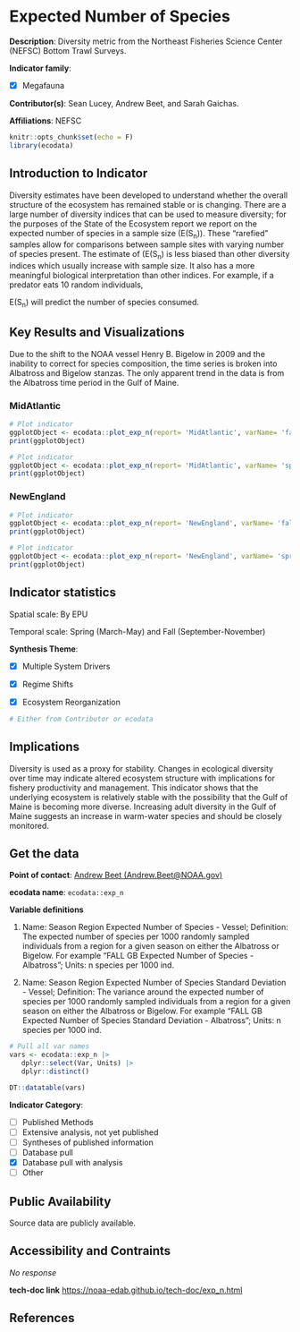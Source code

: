 # Expected Number of Species

**Description**: Diversity metric from the Northeast Fisheries Science Center (NEFSC) Bottom Trawl Surveys.

**Indicator family**: 

- [X] Megafauna


**Contributor(s)**: Sean Lucey, Andrew Beet, and Sarah Gaichas.

**Affiliations**: NEFSC

```{r echo=FALSE}
knitr::opts_chunk$set(echo = F)
library(ecodata)
```
## Introduction to Indicator
Diversity estimates have been developed to understand whether the overall structure of the ecosystem has remained stable or is changing. There are a large number of diversity indices that can be used to measure diversity; for the purposes of the State of the Ecosystem report we report on the expected number of species in a sample size (E(S<sub>n</sub>)).  These “rarefied” samples allow for comparisons between sample sites with varying number of species present. The estimate of (E(S<sub>n</sub>) is less biased than other diversity indices which usually increase with sample size. It also has a more meaningful biological interpretation than other indices. For example, if a predator eats 10 random individuals,  
E(S<sub>n</sub>) will predict the number of species consumed.

## Key Results and Visualizations
Due to the shift to the NOAA vessel Henry B. Bigelow in 2009 and the inability to correct for species composition, the time series is broken into Albatross and Bigelow stanzas.  The only apparent trend in the data is from the Albatross time period in the Gulf of Maine.

### MidAtlantic

```{r plot_exp_nMidAtlanticfall}
# Plot indicator
ggplotObject <- ecodata::plot_exp_n(report= 'MidAtlantic', varName= 'fall')
print(ggplotObject)
```

```{r plot_exp_nMidAtlanticspring}
# Plot indicator
ggplotObject <- ecodata::plot_exp_n(report= 'MidAtlantic', varName= 'spring')
print(ggplotObject)
```

### NewEngland

```{r plot_exp_nNewEnglandfall}
# Plot indicator
ggplotObject <- ecodata::plot_exp_n(report= 'NewEngland', varName= 'fall')
print(ggplotObject)
```

```{r plot_exp_nNewEnglandspring}
# Plot indicator
ggplotObject <- ecodata::plot_exp_n(report= 'NewEngland', varName= 'spring')
print(ggplotObject)
```


## Indicator statistics 
Spatial scale: By EPU

Temporal scale: Spring (March-May) and Fall (September-November)

**Synthesis Theme**:

- [X] Multiple System Drivers
- [X] Regime Shifts
- [X] Ecosystem Reorganization


```{r autostats_exp_n}
# Either from Contributor or ecodata
```

## Implications
Diversity is used as a proxy for stability.  Changes in ecological diversity over time may indicate altered ecosystem structure with implications for fishery productivity and management.  This indicator shows that the underlying ecosystem is relatively stable with the possibility that the Gulf of Maine is becoming more diverse.  Increasing adult diversity in the Gulf of Maine suggests an increase in warm-water species and should be closely monitored.

## Get the data

**Point of contact**: [Andrew Beet (Andrew.Beet@NOAA.gov)](mailto:Andrew Beet (Andrew.Beet@NOAA.gov)){.email}

**ecodata name**: `ecodata::exp_n`

**Variable definitions**

1) Name: Season Region Expected Number of Species - Vessel; Definition: The expected number of species per 1000 randomly sampled individuals from a region for a given season on either the Albatross or Bigelow.  For example "FALL GB Expected Number of Species - Albatross"; Units: n species per 1000 ind.  
2) Name: Season Region Expected Number of Species Standard Deviation - Vessel; Definition: The variance around the expected number of species per 1000 randomly sampled individuals from a region for a given season on either the Albatross or Bigelow.  For example "FALL GB Expected Number of Species Standard Deviation - Albatross"; Units: n species per 1000 ind.

```{r vars_exp_n}
# Pull all var names
vars <- ecodata::exp_n |>
   dplyr::select(Var, Units) |>
   dplyr::distinct()

DT::datatable(vars)
```
**Indicator Category**:

- [ ] Published Methods
- [ ] Extensive analysis, not yet published
- [ ] Syntheses of published information
- [ ] Database pull
- [X] Database pull with analysis
- [ ] Other

## Public Availability

Source data are publicly available.

## Accessibility and Contraints

_No response_

**tech-doc link**
<https://noaa-edab.github.io/tech-doc/exp_n.html>

## References


